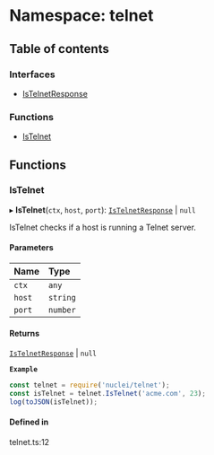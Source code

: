# Namespace: telnet

## Table of contents

### Interfaces

- [IsTelnetResponse](/templates/protocols/javascript/modules/telnet.IsTelnetResponse)

### Functions

- [IsTelnet](/templates/protocols/javascript/modules/telnet#istelnet)

## Functions

### IsTelnet

▸ **IsTelnet**(`ctx`, `host`, `port`): [`IsTelnetResponse`](/templates/protocols/javascript/modules/telnet.IsTelnetResponse) \| ``null``

IsTelnet checks if a host is running a Telnet server.

#### Parameters

| Name | Type |
| :------ | :------ |
| `ctx` | `any` |
| `host` | `string` |
| `port` | `number` |

#### Returns

[`IsTelnetResponse`](/templates/protocols/javascript/modules/telnet.IsTelnetResponse) \| ``null``

**`Example`**

```javascript
const telnet = require('nuclei/telnet');
const isTelnet = telnet.IsTelnet('acme.com', 23);
log(toJSON(isTelnet));
```

#### Defined in

telnet.ts:12
